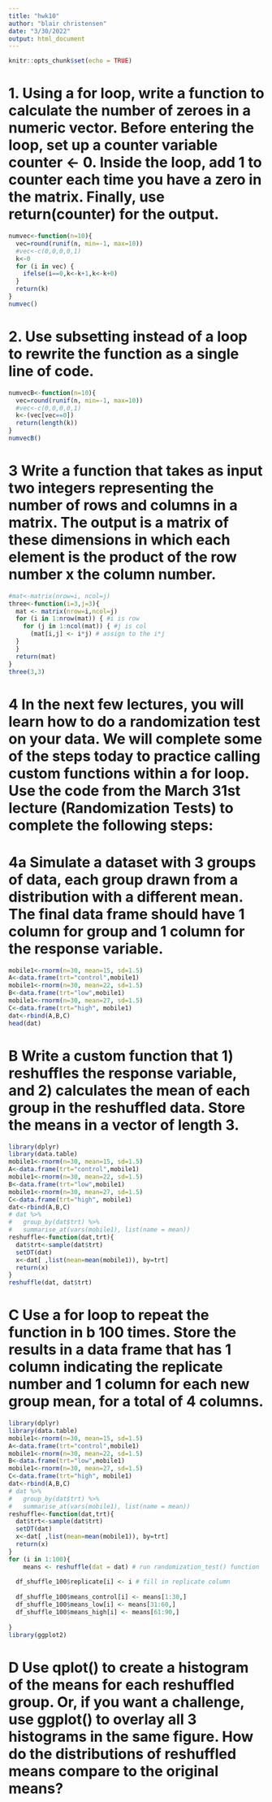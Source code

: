 ```yaml
---
title: "hwk10"
author: "blair christensen"
date: "3/30/2022"
output: html_document
---
```


```r
knitr::opts_chunk$set(echo = TRUE)
```
# 1. Using a for loop, write a function to calculate the number of zeroes in a numeric vector. Before entering the loop, set up a counter variable counter <- 0. Inside the loop, add 1 to counter each time you have a zero in the matrix. Finally, use return(counter) for the output.
```r
numvec<-function(n=10){
  vec=round(runif(n, min=-1, max=10))
  #vec<-c(0,0,0,0,1)
  k<-0
  for (i in vec) {
    ifelse(i==0,k<-k+1,k<-k+0) 
  }
  return(k)
}
numvec()
```
# 2. Use subsetting instead of a loop to rewrite the function as a single line of code.
```r
numvecB<-function(n=10){
  vec=round(runif(n, min=-1, max=10))
  #vec<-c(0,0,0,0,1)
  k<-(vec[vec==0])
  return(length(k))
}
numvecB()
```
# 3 Write a function that takes as input two integers representing the number of rows and columns in a matrix. The output is a matrix of these dimensions in which each element is the product of the row number x the column number.
```r
#mat<-matrix(nrow=i, ncol=j)
three<-function(i=3,j=3){
  mat <- matrix(nrow=i,ncol=j)
  for (i in 1:nrow(mat)) { #i is row
    for (j in 1:ncol(mat)) { #j is col
      (mat[i,j] <- i*j) # assign to the i*j
  } 
  }
  return(mat)
}  
three(3,3)
```
# 4 In the next few lectures, you will learn how to do a randomization test on your data. We will complete some of the steps today to practice calling custom functions within a for loop. Use the code from the March 31st lecture (Randomization Tests) to complete the following steps:

# 4a Simulate a dataset with 3 groups of data, each group drawn from a distribution with a different mean. The final data frame should have 1 column for group and 1 column for the response variable.
```r
mobile1<-rnorm(n=30, mean=15, sd=1.5)
A<-data.frame(trt="control",mobile1)
mobile1<-rnorm(n=30, mean=22, sd=1.5)
B<-data.frame(trt="low",mobile1)
mobile1<-rnorm(n=30, mean=27, sd=1.5)
C<-data.frame(trt="high", mobile1)
dat<-rbind(A,B,C)
head(dat)
```
# B Write a custom function that 1) reshuffles the response variable, and 2) calculates the mean of each group in the reshuffled data. Store the means in a vector of length 3.
```r
library(dplyr)
library(data.table)
mobile1<-rnorm(n=30, mean=15, sd=1.5)
A<-data.frame(trt="control",mobile1)
mobile1<-rnorm(n=30, mean=22, sd=1.5)
B<-data.frame(trt="low",mobile1)
mobile1<-rnorm(n=30, mean=27, sd=1.5)
C<-data.frame(trt="high", mobile1)
dat<-rbind(A,B,C)
# dat %>%
#   group_by(dat$trt) %>%
#   summarise_at(vars(mobile1), list(name = mean))
reshuffle<-function(dat,trt){
  dat$trt<-sample(dat$trt)
  setDT(dat)
  x<-dat[ ,list(mean=mean(mobile1)), by=trt]
  return(x)
}
reshuffle(dat, dat$trt)

```
# C Use a for loop to repeat the function in b 100 times. Store the results in a data frame that has 1 column indicating the replicate number and 1 column for each new group mean, for a total of 4 columns.
```r
library(dplyr)
library(data.table)
mobile1<-rnorm(n=30, mean=15, sd=1.5)
A<-data.frame(trt="control",mobile1)
mobile1<-rnorm(n=30, mean=22, sd=1.5)
B<-data.frame(trt="low",mobile1)
mobile1<-rnorm(n=30, mean=27, sd=1.5)
C<-data.frame(trt="high", mobile1)
dat<-rbind(A,B,C)
# dat %>%
#   group_by(dat$trt) %>%
#   summarise_at(vars(mobile1), list(name = mean))
reshuffle<-function(dat,trt){
  dat$trt<-sample(dat$trt)
  setDT(dat)
  x<-dat[ ,list(mean=mean(mobile1)), by=trt]
  return(x)
}
for (i in 1:100){
    means <- reshuffle(dat = dat) # run randomization_test() function
  
  df_shuffle_100$replicate[i] <- i # fill in replicate column
  
  df_shuffle_100$means_control[i] <- means[1:30,]
  df_shuffle_100$means_low[i] <- means[31:60,]
  df_shuffle_100$means_high[i] <- means[61:90,]
  
}
library(ggplot2)

```
# D Use qplot() to create a histogram of the means for each reshuffled group. Or, if you want a challenge, use ggplot() to overlay all 3 histograms in the same figure. How do the distributions of reshuffled means compare to the original means?
```r

```